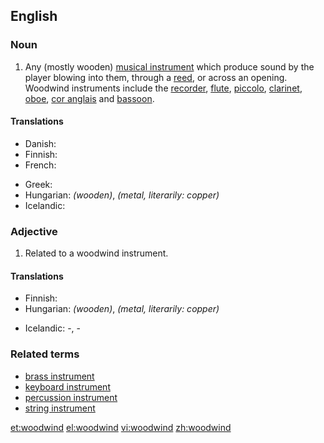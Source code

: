 ==English==

===Noun===
{{en-noun}}

# {{musical instruments}} Any (mostly wooden) [[musical instrument]] which produce sound by the player blowing into them, through a [[reed]], or across an opening. Woodwind instruments include the [[recorder]], [[flute]], [[piccolo]], [[clarinet]], [[oboe]], [[cor anglais]] and [[bassoon]].

====Translations====
{{trans-top|musical instrument}}
* Danish: {{t-|da|træblæser}}
* Finnish: {{t+|fi|puupuhallin}}
* French: {{t+|fr|bois}}
{{trans-mid}}
* Greek: {{t-|el|ξύλινα πνευστά|n|p|tr=xýlina pnefstá|sc=Grek}}
* Hungarian: {{t-|hu|fafúvós}} ''(wooden)'',  {{t-|hu|rézfúvós}} ''(metal, literarily: copper)''
* Icelandic: {{t-|is|tréblásturshljóðfæri|n}}
{{trans-bottom}}

===Adjective===
{{en-adj|-}}

# Related to a woodwind instrument.

====Translations====
{{trans-top|related to a woodwind instrument}}
* Finnish: {{t+|fi|puupuhallin|alt=puupuhallin-}}
* Hungarian: {{t-|hu|fafúvós}} ''(wooden)'',  {{t-|hu|rézfúvós}} ''(metal, literarily: copper)''
{{trans-mid}}
* Icelandic: {{t-|is|tréblásturshljóðfæra}}-, {{t-|is|tréblásara}}-
{{trans-bottom}}

===Related terms===
* [[brass instrument]]
* [[keyboard instrument]]
* [[percussion instrument]]
* [[string instrument]]

[[et:woodwind]]
[[el:woodwind]]
[[vi:woodwind]]
[[zh:woodwind]]